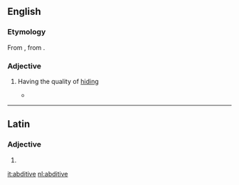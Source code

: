 ==English==

===Etymology===
From {{etyl|la|en}} {{term|abditivus|abditīvus|removed or separated from|lang=la}}, from {{term|abdo|abdō|hide, conceal|lang=la}}.

===Adjective===
{{en-adj|-}}

# {{context|rare|lang=en}} Having the quality of [[hiding]]
#* {{quote-book|title=The alternative: a study in psychology|year=1882|passage=Concepts are either '''''abditive''''' or ''inabditive''; the former being those that do, and the latter those that do not, hide the plurality of the kind they symbolise.}}

----

==Latin==

===Adjective===
{{la-adj-form|abditīve}}

# {{inflection of|abditivus|abditīvus|voc|m|s|lang=la}}

[[it:abditive]]
[[nl:abditive]]
